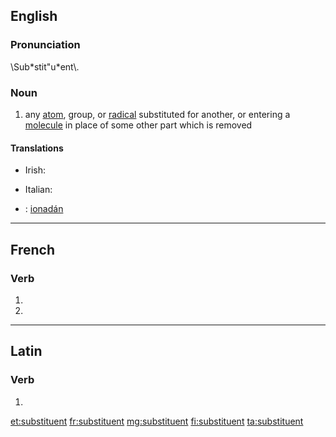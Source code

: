 {{also|Substituent}}
==English==

===Pronunciation===
\Sub*stit"u*ent\.

===Noun===
{{en-noun}}

# {{chemistry}} any [[atom]], group, or [[radical]] substituted for another, or entering a [[molecule]] in place of some other part which is removed

====Translations====
{{trans-top|chemistry}}
* Irish: {{t-|ga|malartaí|m}}
{{trans-mid}}
* Italian: {{t-|it|sostituente|m}}
{{trans-bottom}}

{{checktrans-top}}
* {{ttbc|ga}}: [[ionadán]] {{m}}
{{trans-mid}}
{{trans-bottom}}

----

==French==

===Verb===
{{fr-verb-form}}

# {{conjugation of|substituer||3|p|pres|ind|lang=fr}}
# {{conjugation of|substituer||3|p|pres|sub|lang=fr}}

----

==Latin==

===Verb===
{{la-verb-form|substituent}}

# {{conjugation of|substituo|substituō|3|p|fut|act|ind|lang=la}}

[[et:substituent]]
[[fr:substituent]]
[[mg:substituent]]
[[fi:substituent]]
[[ta:substituent]]